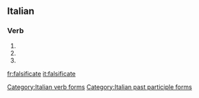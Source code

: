 ==Italian==

===Verb===
{{head|it|verb form}}

# {{conjugation of|falsificare||2|p|pres|ind|lang=it}}
# {{conjugation of|falsificare||2|p|imp|lang=it}}
# {{feminine plural of|falsificato|lang=it}}

[[Category:Italian verb forms]]
[[Category:Italian past participle forms]]

[[fr:falsificate]]
[[it:falsificate]]